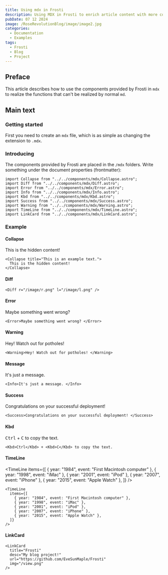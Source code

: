 ```yaml
---
title: Using mdx in Frosti
description: Using MDX in Frosti to enrich article content with more components
pubDate: 07 12 2024
image: /RoseRevolutionBlog/image/image2.jpg
categories:
  - Documentation
  - Examples
tags:
  - Frosti
  - Blog
  - Project
---
```



## Preface

This article describes how to use the components provided by Frosti in `mdx` to realize the functions that can't be realized by normal `md`.

## Main text

### Getting started

First you need to create an `mdx` file, which is as simple as changing the extension to `.mdx`.

### Introducing

The components provided by Frosti are placed in the `/mdx` folders. Write something under the document properties (frontmatter):

```astro
import Collapse from "../../components/mdx/Collapse.astro";
import Diff from "../../components/mdx/Diff.astro";
import Error from "../../components/mdx/Error.astro";
import Info from "../../components/mdx/Info.astro";
import Kbd from "../../components/mdx/Kbd.astro";
import Success from "../../components/mdx/Success.astro";
import Warning from "../../components/mdx/Warning.astro";
import TimeLine from "../../components/mdx/TimeLine.astro";
import LinkCard from "../../components/mdx/LinkCard.astro";
```

### Example

#### Collapse

<Collapse title="This is an example text.">
  This is the hidden content!
</Collapse>

```astro
<Collapse title="This is an example text.">
  This is the hidden content!
</Collapse>
```

#### Diff

<Diff r="/image/r.png" l="/image/l.png"></Diff>

```astro
<Diff r="/image/r.png" l="/image/l.png" />
```

#### Error

<Error>Maybe something went wrong?</Error>

```astro
<Error>Maybe something went wrong? </Error>
```

#### Warning

<Warning>Hey! Watch out for potholes! </Warning>

```astro
<Warning>Hey! Watch out for potholes! </Warning>
```

#### Message

<Info>It's just a message. </Info>

```astro
<Info>It's just a message. </Info>
```

#### Success

<Success>Congratulations on your successful deployment! </Success>

```astro
<Success>Congratulations on your successful deployment! </Success>
```

#### Kbd

<Kbd>Ctrl</Kbd> + <Kbd>C</Kbd> to copy the text.

```astro
<Kbd>Ctrl</Kbd> + <Kbd>C</Kbd> to copy the text.
```

#### TimeLine

<TimeLine
  items={[
    { year: "1984", event: "First Macintosh computer" },
    { year: "1998", event: "iMac" },
    { year: "2001", event: "iPod" },
    { year: "2007", event: "iPhone" },
    { year: "2015", event: "Apple Watch" },
  ]}
/>

```astro
<TimeLine
  items={[
    { year: "1984", event: "First Macintosh computer" },
    { year: "1998", event: "iMac" },
    { year: "2001", event: "iPod" },
    { year: "2007", event: "iPhone" },
    { year: "2015", event: "Apple Watch" },
  ]}
/>
```

#### LinkCard

<LinkCard
  title="Frosti"
  desc="My blog project!"
  url="https://github.com/EveSunMaple/Frosti"
  img="/view.png"
/>

```astro
<LinkCard
  title="Frosti"
  desc="My blog project!"
  url="https://github.com/EveSunMaple/Frosti"
  img="/view.png"
/>
```
